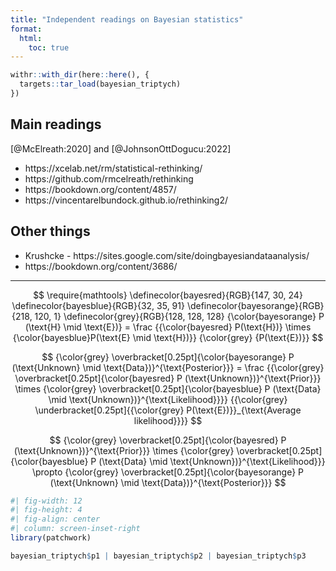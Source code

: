 ```yaml
---
title: "Independent readings on Bayesian statistics"
format:
  html:
    toc: true
---
```


```r
withr::with_dir(here::here(), {
  targets::tar_load(bayesian_triptych)
})
```

## Main readings

[@McElreath:2020] and [@JohnsonOttDogucu:2022]

- https://xcelab.net/rm/statistical-rethinking/
- https://github.com/rmcelreath/rethinking
- https://bookdown.org/content/4857/
- https://vincentarelbundock.github.io/rethinking2/


## Other things

- Krushcke - https://sites.google.com/site/doingbayesiandataanalysis/
- https://bookdown.org/content/3686/

---



$$
\require{mathtools}
\definecolor{bayesred}{RGB}{147, 30, 24}
\definecolor{bayesblue}{RGB}{32, 35, 91}
\definecolor{bayesorange}{RGB}{218, 120, 1}
\definecolor{grey}{RGB}{128, 128, 128}
{\color{bayesorange} P (\text{H} \mid \text{E})} = \frac
{{\color{bayesred} P(\text{H})} \times 
{\color{bayesblue}P(\text{E} \mid \text{H})}}
{\color{grey} {P(\text{E})}}
$$

$$
{\color{grey} \overbracket[0.25pt]{\color{bayesorange} P (\text{Unknown} \mid \text{Data})}^{\text{Posterior}}} = \frac
{{\color{grey} \overbracket[0.25pt]{\color{bayesred} P (\text{Unknown})}^{\text{Prior}}} \times 
{\color{grey} \overbracket[0.25pt]{\color{bayesblue} P (\text{Data} \mid \text{Unknown})}^{\text{Likelihood}}}}
{{\color{grey} \underbracket[0.25pt]{{\color{grey} P(\text{E})}}_{\text{Average likelihood}}}}
$$

$$
{\color{grey} \overbracket[0.25pt]{\color{bayesred} P (\text{Unknown})}^{\text{Prior}}} \times 
{\color{grey} \overbracket[0.25pt]{\color{bayesblue} P (\text{Data} \mid \text{Unknown})}^{\text{Likelihood}}} \propto
{\color{grey} \overbracket[0.25pt]{\color{bayesorange} P (\text{Unknown} \mid \text{Data})}^{\text{Posterior}}}
$$

```r
#| fig-width: 12
#| fig-height: 4
#| fig-align: center
#| column: screen-inset-right
library(patchwork)

bayesian_triptych$p1 | bayesian_triptych$p2 | bayesian_triptych$p3
```
